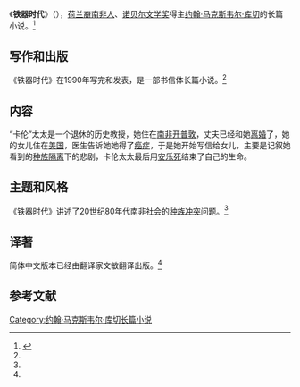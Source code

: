 《'''铁器时代'''》（{{lang-en|'''Age of Iron'''}}），[[荷兰裔南非人|荷兰裔南非人]]、[[诺贝尔文学奖|诺贝尔文学奖]]得主[[约翰·马克斯韦尔·库切|约翰·马克斯韦尔·库切]]的长篇小说。<ref name="bird">{{cite book |author= 约翰·马克斯韦尔·库切 |title=《铁器时代》|year=2013-03-01 |publisher=浙江文艺出版社 |location=杭州市 |pages= |isbn=9787533936037}}</ref>

==写作和出版==
《铁器时代》在1990年写完和发表，是一部书信体长篇小说。<ref name="bird" />

==内容==
“卡伦”太太是一个退休的历史教授，她住在[[南非|南非]][[开普敦|开普敦]]，丈夫已经和她[[离婚|离婚]]了，她的女儿住在[[美国|美国]]，医生告诉她她得了[[癌症|癌症]]，于是她开始写信给女儿，主要是记叙她看到的[[种族隔离|种族隔离]]下的悲剧，卡伦太太最后用[[安乐死|安乐死]]结束了自己的生命。

==主题和风格==
《铁器时代》讲述了20世纪80年代南非社会的[[种族冲突|种族冲突]]问题。<ref name="bird" />

==译著==
简体中文版本已经由翻译家文敏翻译出版。<ref name="bird" />

==参考文献==
{{reflist}}


{{约翰·马克斯韦尔·库切作品}}

{{DEFAULTSORT:T铁}}
[[Category:约翰·马克斯韦尔·库切长篇小说|Category:约翰·马克斯韦尔·库切长篇小说]]